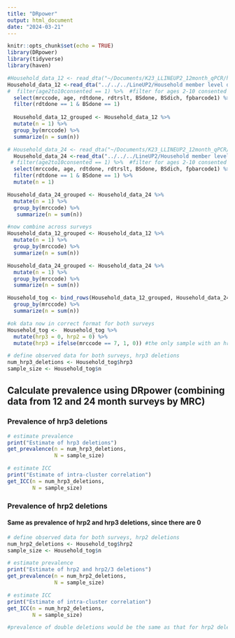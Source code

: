 ```yaml
---
title: "DRpower"
output: html_document
date: "2024-03-21"
---
```


```r
knitr::opts_chunk$set(echo = TRUE)
library(DRpower)
library(tidyverse)
library(haven)
```


```r

#Household_data_12 <- read_dta("~/Documents/K23_LLINEUP2_12month_qPCR/hrp2_3_investigation/P.falciparum_HRP2_3_project-main/data_in/Household member level data 12 month survey_FINAL.dta") %>% 
Household_data_12 <-read_dta("../../../LineUP2/Household member level data 12 month survey_FINAL.dta") %>% 
#  filter(age2to10consented == 1) %>%  #filter for ages 2-10 consented for clinical survey
  select(mrccode, age, rdtdone, rdtrslt, BSdone, BSdich, fpbarcode1) %>% 
  filter(rdtdone == 1 & BSdone == 1) 
 
  Household_data_12_grouped <- Household_data_12 %>% 
  mutate(n = 1) %>% 
  group_by(mrccode) %>% 
  summarize(n = sum(n))

# Household_data_24 <- read_dta("~/Documents/K23_LLINEUP2_12month_qPCR/hrp2_3_investigation/P.falciparum_HRP2_3_project-main/data_in/Household member level data 24 month survey_FINAL.dta") %>% 
  Household_data_24 <-read_dta("../../../LineUP2/Household member level data 24 month survey_FINAL.dta") %>% 
 # filter(age2to10consented == 1) %>%  #filter for ages 2-10 consented for clinical survey
  select(mrccode, age, rdtdone, rdtrslt, BSdone, BSdich, fpbarcode1) %>% 
  filter(rdtdone == 1 & BSdone == 1) %>% 
  mutate(n = 1)

Household_data_24_grouped <- Household_data_24 %>% 
  mutate(n = 1) %>% 
  group_by(mrccode) %>% 
   summarize(n = sum(n))


```



```r

#now combine across surveys
Household_data_12_grouped <- Household_data_12 %>% 
  mutate(n = 1) %>% 
  group_by(mrccode) %>% 
  summarize(n = sum(n))

Household_data_24_grouped <- Household_data_24 %>% 
  mutate(n = 1) %>% 
  group_by(mrccode) %>% 
  summarize(n = sum(n))

Household_tog <- bind_rows(Household_data_12_grouped, Household_data_24_grouped) %>% 
  group_by(mrccode) %>% 
  summarize(n = sum(n))

#ok data now in correct format for both surveys
Household_tog <-  Household_tog %>% 
  mutate(hrp3 = 0, hrp2 = 0) %>% 
  mutate(hrp3 = ifelse(mrccode == 7, 1, 0)) #the only sample with an hrp3 deletion is B241 from MRC 7 

# define observed data for both surveys, hrp3 deletions 
num_hrp3_deletions <- Household_tog$hrp3
sample_size <- Household_tog$n

```

## Calculate prevalence using DRpower (combining data from 12 and 24 month surveys by MRC)
### Prevalence of hrp3 deletions 

```r
# estimate prevalence
print("Estimate of hrp3 deletions")
get_prevalence(n = num_hrp3_deletions,
               N = sample_size)

# estimate ICC
print("Estimate of intra-cluster correlation")
get_ICC(n = num_hrp3_deletions,
        N = sample_size)

```


### Prevalence of hrp2 deletions 
#### Same as prevalence of hrp2 and hrp3 deletions, since there are 0 
```r
# define observed data for both surveys, hrp2 deletions 
num_hrp2_deletions <- Household_tog$hrp2
sample_size <- Household_tog$n

# estimate prevalence
print("Estimate of hrp2 and hrp2/3 deletions")
get_prevalence(n = num_hrp2_deletions,
               N = sample_size)

# estimate ICC
print("Estimate of intra-cluster correlation")
get_ICC(n = num_hrp2_deletions,
        N = sample_size)

#prevalence of double deletions would be the same as that for hrp2 deletions (0 at all sites)
```


